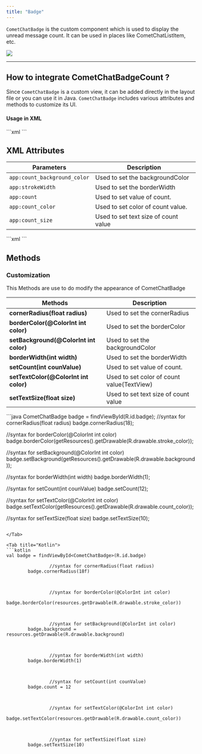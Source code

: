 ```yaml
---
title: "Badge"
---
```


`CometChatBadge` is the custom component which is used to display the unread message count. It can be used in places like CometChatListItem, etc.

<Frame>
  <img src="/images/512b7dc2-wlt51ffbhd9jzdg7z6lnte79sev416ugyokd5w9o8uszp42sdob3zxfmx2ar8eg6-c582be8a7785966b93aa6a6e0b220855.png" />
</Frame>

***

## How to integrate CometChatBadgeCount ?

Since `CometChatBadge` is a custom view, it can be added directly in the layout file or you can use it in Java. `CometChatBadge` includes various attributes and methods to customize its UI.

#### Usage in XML

<Tabs>
<Tab title="XML">
```xml
<com.cometchat.chatuikit.shared.views.CometChatBadge.CometChatBadge
        android:id="@+id/badge"
        android:layout_width="wrap_content"
        android:layout_height="wrap_content" />
```

</Tab>

</Tabs>

## XML Attributes

| Parameters                   | Description                          |
| ---------------------------- | ------------------------------------ |
| `app:count_background_color` | Used to set the backgroundColor      |
| `app:strokeWidth`            | Used to set the borderWidth          |
| `app:count`                  | Used to set value of count.          |
| `app:count_color`            | Used to set color of count value.    |
| `app:count_size`             | Used to set text size of count value |

<Tabs>
<Tab title="XML">
```xml
<com.cometchat.chatuikit.shared.views.CometChatBadge.CometChatBadge
                android:layout_gravity="center"
                android:layout_width="wrap_content"
                app:count="1"
                app:count_background_color="@color/colorPrimaryDark"
                app:count_color="@color/light_grey"
                android:id="@+id/badge"
                android:layout_height="wrap_content"/>
```

</Tab>

</Tabs>

## Methods

### **Customization**

This Methods are use to do modify the appearance of CometChatBadge

| Methods                                | Description                                |
| -------------------------------------- | ------------------------------------------ |
| **cornerRadius(float radius)**         | Used to set the cornerRadius               |
| **borderColor(@ColorInt int color)**   | Used to set the borderColor                |
| **setBackground(@ColorInt int color)** | Used to set the backgroundColor            |
| **borderWidth(int width)**             | Used to set the borderWidth                |
| **setCount(int counValue)**            | Used to set value of count.                |
| **setTextColor(@ColorInt int color)**  | Used to set color of count value(TextView) |
| **setTextSize(float size)**            | Used to set text size of count value       |

<Tabs>
<Tab title="Java">
```java
CometChatBadge badge = findViewById(R.id.badge);
//syntax for cornerRadius(float radius)
badge.cornerRadius(18);

//syntax for borderColor(@ColorInt int color)
badge.borderColor(getResources().getDrawable(R.drawable.stroke_color));

//syntax for setBackground(@ColorInt int color)
badge.setBackground(getResources().getDrawable(R.drawable.background));

//syntax for borderWidth(int width)
badge.borderWidth(1);

//syntax for setCount(int counValue)
badge.setCount(12);

//syntax for setTextColor(@ColorInt int color)
badge.setTextColor(getResources().getDrawable(R.drawable.count_color));

//syntax for setTextSize(float size)
badge.setTextSize(10);
```

</Tab>

<Tab title="Kotlin">
```kotlin
val badge = findViewById<CometChatBadge>(R.id.badge)
			
				//syntax for cornerRadius(float radius)
        badge.cornerRadius(18f)

				

				//syntax for borderColor(@ColorInt int color)
        badge.borderColor(resources.getDrawable(R.drawable.stroke_color))

				

				//syntax for setBackground(@ColorInt int color)
        badge.background = resources.getDrawable(R.drawable.background)

				

				//syntax for borderWidth(int width)
        badge.borderWidth(1)

				

				//syntax for setCount(int counValue)
        badge.count = 12

			

				//syntax for setTextColor(@ColorInt int color)
        badge.setTextColor(resources.getDrawable(R.drawable.count_color))

				

				//syntax for setTextSize(float size)
        badge.setTextSize(10)
```

</Tab>

</Tabs>
